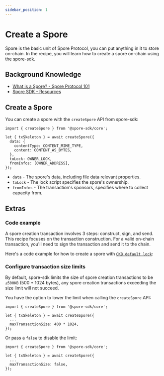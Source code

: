 ```yaml
---
sidebar_position: 1
---
```



# Create a Spore

Spore is the basic unit of Spore Protocol, you can put anything in it to store on-chain. In the recipe, you will learn how to create a spore on-chain using the spore-sdk.

## Background Knowledge

- [What is a Spore? - Spore Protocol 101](/basics/spore-101#what-is-a-spore)
- [Spore SDK - Resources](/resources/spore-sdk)

## Create a Spore

You can create a spore with the `createSpore` API from spore-sdk:

```tsx
import { createSpore } from '@spore-sdk/core';

let { txSkeleton } = await createSpore({
  data: {
    contentType: CONTENT_MIME_TYPE,
    content: CONTENT_AS_BYTES,
  },
  toLock: OWNER_LOCK,
  fromInfos: [OWNER_ADDRESS],
});
```

- `data` - The spore's data, including file data relevant properties.
- `toLock` - The lock script specifies the spore's ownership.
- `fromInfos` - The transaction's sponsors, specifies where to collect capacity from.

## Extras

### Code example

A spore creation transaction involves 3 steps: construct, sign, and send. This recipe focuses on the transaction construction. For a valid on-chain transaction, you'll need to sign the transaction and send it to the chain.

Here's a code example for how to create a spore with [`CKB default lock`](https://github.com/nervosnetwork/ckb-system-scripts/blob/master/c/secp256k1_blake160_sighash_all.c):

<EmbedCard
  title="createSpore.ts"
  href="https://github.com/sporeprotocol/spore-sdk/blob/beta/examples/secp256k1/apis/createSpore.ts"
  description="Create a Spore on-chain with CKB default lock"
  className="margin-top--sm"
/>

### Configure transaction size limits

By default, spore-sdk limits the size of spore creation transactions to be `≤500KB` (500 * 1024 bytes), any spore creation transactions exceeding the size limit will not succeed.

You have the option to lower the limit when calling the `createSpore` API:

```tsx
import { createSpore } from '@spore-sdk/core';

let { txSkeleton } = await createSpore({
  ...
  maxTransactionSize: 400 * 1024,
});
```

Or pass a `false` to disable the limit:

```tsx
import { createSpore } from '@spore-sdk/core';

let { txSkeleton } = await createSpore({
  ...
  maxTransactionSize: false,
});
```
